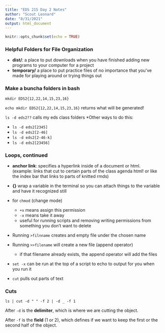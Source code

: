 ```yaml
---
title: "EDS 215 Day 2 Notes"
author: "Scout Leonard"
date: "8/31/2021"
output: html_document
---
```


```r
knitr::opts_chunk$set(echo = TRUE)
```

### Helpful Folders for File Organization

- **dist/**: a place to put downloads when you have finished adding new programs to your computer for a project
- **temporary/** a place to put practice files of no importance that you've made for playing around or trying things out 

### Make a buncha folders in bash

`mkdir EDS2{12,22,14,15,23,16}`

`echo mkdir EDS2{12,22,14,15,23,16}` returns what will be generated!

`ls -d eds2??` calls my eds class folders 
*Other ways to do this: 

- `ls -d eds2[2345]`
- `ls -d eds2[2-46]`
- `ls -d eds2[2-46-k]`
- `ls -d eds2[23456]`

### Loops, continued

- **anchor link**: specifies a hyperlink inside of a document or html. (example: links that cut to certain parts of the class agenda html! or like the index bar that links to parts of knitted rmds)

- **{}** wrap a variable in the terminal so you can attach things to the variable and have it recognized still 

- for `chmod` (change mode)
  - `+x` means assign this permission
  - `-x` means take it away 
  - useful for running scripts and removing writing permissions from something you don't want to delete 
  
- Running `>filnname` creates and empty file under the chosen name 

- Running `>>filename` will create a new file (append operator)
  - if that filename already exists, the append operator will add the files 
  
- `set -x` can be run at the top of a script to echo to output for you when you run it 

- `cut` pulls out parts of text 

### Cuts

`ls | cut -d " " -f 2 | -d _ -f 1`

After `-d` is the **delimiter**, which is where we are cutting the object. 

After `-f` is the **field** (1 or 2), which defines if we want to keep the first or the second half of the object. 